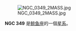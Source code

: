 {{NGCInfoBox|NGCID=NGC 349|發現者=阿爾伯特·馬爾夫|發現日期=1864年9月27日|其他編號=MCG -1-3-68|曆元=J2000.0|赤經=1時1分50.7秒|赤緯=-6°47'59"
|星座=鲸鱼座
|星體=星系
|星等=13.1|表面亮度=13.7|藍等=14.1}}


[[File:NGC_0349_2MASS.jpg|thumb]]



'''NGC 349''' 是[[鲸鱼座|鲸鱼座]]的一個[[星系|星系]]。

{{NGCReference|349}}
{{Catalogs|NGC=349}}

{{Galaxy-stub}}